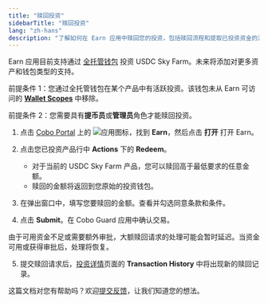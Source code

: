 ```yaml
---
title: "赎回投资"
sidebarTitle: "赎回投资"
lang: "zh-hans"
description: "了解如何在 Earn 应用中赎回您的投资，包括赎回流程和提取已投资资金的注意事项。"
---
```


<Info>Earn 应用目前支持通过 [全托管钱包](/cn/portal/custodial-wallets/introduction) 投资 USDC Sky Farm。未来将添加对更多资产和钱包类型的支持。</Info>

<Note>前提条件 1：您通过全托管钱包在某个产品中有活跃投资。该钱包未从 Earn 可访问的 [**Wallet Scopes**](/cn/portal/portal-apps/app-settings) 中移除。</Note>

<Note>前提条件 2：您需要具有**提币员**或**管理员**角色才能赎回投资。</Note>

1. 点击 [Cobo Portal](https://portal.cobo.com/login) 上的 <img src="/cn/images/common/icon_apps.svg" className="icon" alt="应用图标"/>，找到 **Earn**，然后点击 **打开** 打开 Earn。

2. 点击您已投资产品行中 **Actions** 下的 **Redeem**。
   - 对于当前的 USDC Sky Farm 产品，您可以赎回高于最低要求的任意金额。
   - 赎回的金额将返回到您原始的投资钱包。

3. 在弹出窗口中，填写您要赎回的金额。查看并勾选同意条款和条件。

4. 点击 **Submit**。在 Cobo Guard 应用中确认交易。

<Info>由于可用资金不足或需要额外审批，大额赎回请求的处理可能会暂时延迟。当资金可用或获得审批后，处理将恢复。</Info>

5. 提交赎回请求后，[投资详情](/cn/apps/earn/view)页面的 **Transaction History** 中将出现新的赎回记录。

<Tip>这篇文档对您有帮助吗？欢迎[提交反馈](https://forms.zohopublic.com/cobo/form/DocumentFeedbackForm/formperma/QvLOhxJv1_JMsJ-1dleZ8Itb_7rzN-LtgvsDdxosoVI?referrername=manuals)，让我们知道您的想法。</Tip>
